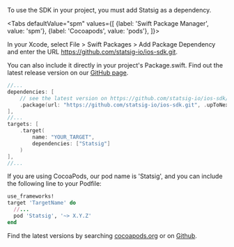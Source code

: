 
To use the SDK in your project, you must add Statsig as a dependency.

<Tabs
  defaultValue="spm"
  values={[
    {label: 'Swift Package Manager', value: 'spm'}, 
    {label: 'Cocoapods', value: 'pods'},
  ]}>

  <TabItem value="spm">

In your Xcode, select File > Swift Packages > Add Package Dependency
and enter the URL https://github.com/statsig-io/ios-sdk.git.

You can also include it directly in your project's Package.swift. Find out the latest release version on our [GitHub page](https://github.com/statsig-io/ios-sdk/releases).

```swift
//...
dependencies: [
    // see the latest version on https://github.com/statsig-io/ios-sdk/releases
    .package(url: "https://github.com/statsig-io/ios-sdk.git", .upToNextMinor("X.Y.Z")),
],
//...
targets: [
    .target(
        name: "YOUR_TARGET",
        dependencies: ["Statsig"]
    )
],
//...
```

  </TabItem>
  <TabItem value="pods">

If you are using CocoaPods, our pod name is 'Statsig', and you can include the following line to your Podfile:

```ruby
use_frameworks!
target 'TargetName' do
  //...
  pod 'Statsig', '~> X.Y.Z'
end
```

Find the latest versions by searching [cocoapods.org](https://cocoapods.org/) or on [Github](https://github.com/statsig-io/ios-sdk/releases).

  </TabItem>
</Tabs>
